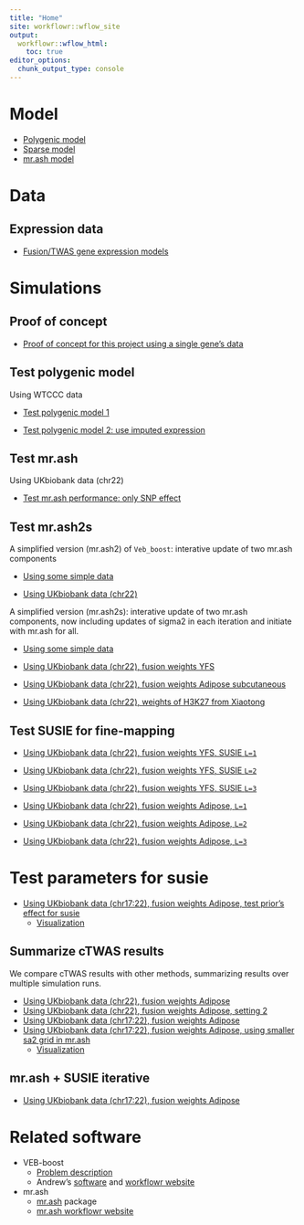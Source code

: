 ```yaml
---
title: "Home"
site: workflowr::wflow_site
output:
  workflowr::wflow_html:
    toc: true
editor_options:
  chunk_output_type: console
---
```


# Model
  * [Polygenic model](polygenic_model.html)
  * [Sparse model](sparse_model.html)
  * [mr.ash model](mrash_model.html)
  
# Data

## Expression data
  * [Fusion/TWAS gene expression models](fusion_expr.html)

# Simulations

## Proof of concept
  * [Proof of concept for this project using a single gene's data](simulation-singleG.html)

## Test polygenic model
Using WTCCC data

  * [Test polygenic model 1](simulation-WTCCC.html)
  
  * [Test polygenic model 2: use imputed expression](simulation-WTCCC2.html)

## Test mr.ash
Using UKbiobank data (chr22)

  * [Test mr.ash performance: only SNP effect](simulation-mr.ash-ukbchr22.html)

  
## Test mr.ash2s
A simplified version (mr.ash2) of `Veb_boost`: interative update of two mr.ash components

  * [Using some simple data](simulation_simpleveb-boost.html)
  
  * [Using UKbiobank data (chr22)](https://users.rcc.uchicago.edu/~simingz/simulation-simpleveb-boost-ukbchr22.html)
  
  
A simplified version (mr.ash2s): interative update of two mr.ash components, now including updates of sigma2 in each iteration and initiate with mr.ash for all.

  * [Using some simple data](simulation_simpleveb-boost2.html)
  
  * [Using UKbiobank data (chr22), fusion weights YFS ](https://users.rcc.uchicago.edu/~simingz/simulation-simpleveb-boost2-ukbchr22.html)
  
  * [Using UKbiobank data (chr22), fusion weights Adipose subcutaneous](https://users.rcc.uchicago.edu/~simingz/simulation-mr.ash2s-ukbchr22-gtex.adipose.html)
  
  * [Using UKbiobank data (chr22), weights of H3K27 from Xiaotong](https://users.rcc.uchicago.edu/~simingz/simulation-mr.ash2s-ukbchr22-H3K27.html)
  
## Test SUSIE for fine-mapping
  
  * [Using UKbiobank data (chr22), fusion weights YFS,  SUSIE `L=1`](simulation-susie-ukbchr22.html)
  * [Using UKbiobank data (chr22), fusion weights YFS, SUSIE `L=2`](simulation-susie-ukbchr22-L=2.html)
  * [Using UKbiobank data (chr22), fusion weights YFS,  SUSIE `L=3`](simulation-susie-ukbchr22-L=3.html)
  
  * [Using UKbiobank data (chr22), fusion weights Adipose, `L=1`](simulation-susie-ukbchr22-gtex.adipose.html)
  * [Using UKbiobank data (chr22), fusion weights Adipose, `L=2`](simulation-susie-ukbchr22-gtex.adipose-L=2.html)
  * [Using UKbiobank data (chr22), fusion weights Adipose, `L=3`](simulation-susie-ukbchr22-gtex.adipose-L=3.html)
  
# Test parameters for susie
 * [Using UKbiobank data (chr17:22), fusion weights Adipose, test prior's effect for susie](simulation-multi-ukbchr17to22-gtex.adipose_susieprior.html)
    * [Visualization](https://users.rcc.uchicago.edu/~simingz/simulation-susieP-ukbchr17to22-gtex.adipose.html)

## Summarize cTWAS results
We compare cTWAS results with other methods, summarizing results over multiple simulation runs.

  * [Using UKbiobank data (chr22), fusion weights Adipose](simulation-multi-ukbchr22-gtex.adipose.html)
  * [Using UKbiobank data (chr22), fusion weights Adipose, setting 2](simulation-multi-ukbchr22-gtex.adipose2.html)
  * [Using UKbiobank data (chr17:22), fusion weights Adipose](simulation-multi-ukbchr17to22-gtex.adipose.html) 
  * [Using UKbiobank data (chr17:22), fusion weights Adipose, using smaller sa2 grid in mr.ash](simulation-multi-ukbchr17to22-gtex.adipose_sa2_v2.html)
      *   [Visualization](https://users.rcc.uchicago.edu/~simingz/simulation-mr.ash2s-ukbchr17to22-gtex.adipose.html)
 
## mr.ash + SUSIE iterative
*  [Using UKbiobank data (chr17:22), fusion weights Adipose](simulation-susieI-ukbchr17to22-gtex.adipose.html) 


# Related software
  * VEB-boost
    * [Problem description](VEB-boost-fitting.html)
    * Andrew's [software](https://github.com/stephenslab/VEB.Boost) and [workflowr website](https://andrewg3311.github.io/VEB-Boost-workflowR/VEB_Boost_Derivation.html)
    
  * mr.ash
    * [mr.ash](https://github.com/stephenslab/mr.ash.alpha) package
    * [mr.ash workflowr website](https://stephenslab.github.io/mr-ash-workflow/)

